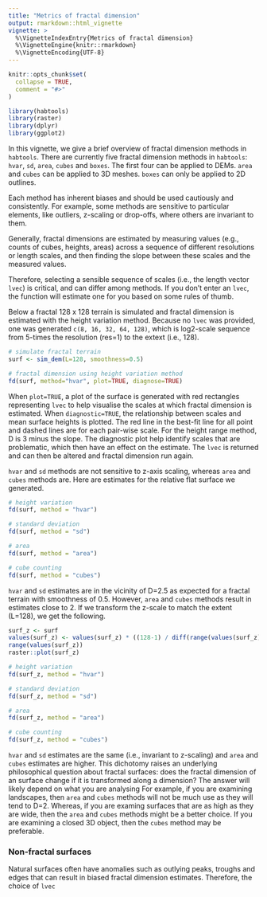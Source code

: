 ```yaml
---
title: "Metrics of fractal dimension"
output: rmarkdown::html_vignette
vignette: >
  %\VignetteIndexEntry{Metrics of fractal dimension}
  %\VignetteEngine{knitr::rmarkdown}
  %\VignetteEncoding{UTF-8}
---
```


```r
knitr::opts_chunk$set(
  collapse = TRUE,
  comment = "#>"
)
```

```r
library(habtools)
library(raster)
library(dplyr)
library(ggplot2)
```

In this vignette, we give a brief overview of fractal dimension methods in `habtools`. There are currently five fractal dimension methods in `habtools`: `hvar`, `sd`, `area`, `cubes` and `boxes`. The first four can be applied to DEMs. `area` and `cubes` can be applied to 3D meshes. `boxes` can only be applied to 2D outlines.

Each method has inherent biases and should be used cautiously and consistently. For example, some methods are sensitive to particular elements, like outliers, z-scaling or drop-offs, where others are invariant to them. 

Generally, fractal dimensions are estimated by measuring values (e.g., counts of cubes, heights, areas) across a sequence of different resolutions or length scales, and then finding the slope between these scales and the measured values. 

Therefore, selecting a sensible sequence of scales (i.e., the length vector `lvec`) is critical, and can differ among methods. If you don't enter an `lvec`, the function will estimate one for you based on some rules of thumb.

Below a fractal 128 x 128 terrain is simulated and fractal dimension is estimated with the height variation method. Because no `lvec` was provided, one was generated `c(8, 16, 32, 64, 128)`, which is log2-scale sequence from 5-times the resolution (res=1) to the extext (i.e., 128). 

```r
# simulate fractal terrain
surf <- sim_dem(L=128, smoothness=0.5)

# fractal dimension using height variation method
fd(surf, method="hvar", plot=TRUE, diagnose=TRUE)
```

When `plot=TRUE`, a plot of the surface is generated with red rectangles representing `lvec` to help visualise the scales at which fractal dimension is estimated. When `diagnostic=TRUE`, the relationship between scales and mean surface heights is plotted. The red line in the best-fit line for all point and dashed lines are for each pair-wise scale. For the height range method, D is 3 minus the slope. The diagnostic plot help identify scales that are problematic, which then have an effect on the estimate. The `lvec` is returned and can then be altered and fractal dimension run again. 

`hvar` and `sd` methods are not sensitive to z-axis scaling, whereas `area` and `cubes` methods are. Here are estimates for the relative flat surface we generated.

```r
# height variation
fd(surf, method = "hvar")

# standard deviation
fd(surf, method = "sd")

# area
fd(surf, method = "area")

# cube counting
fd(surf, method = "cubes")
```

`hvar` and `sd` estimates are in the vicinity of D=2.5 as expected for a fractal terrain with smoothness of 0.5.  However, `area` and `cubes` methods result in estimates close to 2. If we transform the z-scale to match the extent (L=128), we get the following. 

```r
surf_z <- surf
values(surf_z) <- values(surf_z) * ((128-1) / diff(range(values(surf_z))))
range(values(surf_z))
raster::plot(surf_z)

# height variation
fd(surf_z, method = "hvar")

# standard deviation
fd(surf_z, method = "sd")

# area
fd(surf_z, method = "area")

# cube counting
fd(surf_z, method = "cubes")

```

`hvar` and `sd` estimates are the same (i.e., invariant to z-scaling) and `area` and `cubes` estimates are higher. This dichotomy raises an underlying philosophical question about fractal surfaces: does the fractal dimension of an surface change if it is transformed along a dimension? The answer will likely depend on what you are analysing  For example, if you are examining landscapes, then `area` and `cubes` methods will not be much use as they will tend to D=2. Whereas, if you are examing surfaces that are as high as they are wide, then the `area` and `cubes` methods might be a better choice. If you are examining a closed 3D object, then the `cubes` method may be preferable.

### Non-fractal surfaces

Natural surfaces often have anomalies such as outlying peaks, troughs and edges that can result in biased fractal dimension estimates. Therefore, the choice of `lvec`




<!-- # Fractal terrain -->

<!-- The first simulated surface included with `habtools` utilizes the diamond-square algorithm.  Here is a relatively flat simulated terrain.  -->

<!-- ```{r} -->
<!-- # simulate 64 by 64 unit surface with smoothness of 1 (less fractal) -->
<!-- surf1 <- sim_dem(64, 1) -->
<!-- plot(surf1) -->
<!-- ``` -->

<!-- Here are estimates of fractal dimension for the three methods. -->
<!-- ```{r} -->
<!-- # height variation -->
<!-- fd(surf1, method = "hvar") -->

<!-- # standard deviation -->
<!-- fd(surf1, method = "sd") -->

<!-- # area -->
<!-- fd(surf1, method = "area") -->

<!-- # cube counting -->
<!-- fd(surf1, method = "cubes") -->
<!-- ``` -->

<!-- The height variation method estimates that fractal dimension is high, whereas the other two method estimate that it is low. This is because the height range method is invariant to z-scaling. To demonstrate, height of `surf1` is scaled to equal to the extent.  -->

<!-- ```{r} -->
<!-- # standardize the surface height to match the extent (i.e., 63 midpoints) -->
<!-- values(surf1) <- values(surf1) * ((64-1) / diff(range(values(surf1)))) -->
<!-- range(values(surf1)) -->
<!-- plot(surf1) -->
<!-- ``` -->
<!-- Here are estimates of fractal dimension for the three methods. -->
<!-- ```{r} -->
<!-- # height variation -->
<!-- fd(surf1, method = "hvar") -->

<!-- # standard deviation -->
<!-- fd(surf1, method = "sd") -->

<!-- # area -->
<!-- fd(surf1, method = "area") -->

<!-- # cube counting -->
<!-- fd(surf1, method = "cubes") -->
<!-- ``` -->
<!-- You can see that the height variation estimate remains unchanged, whereas the area and cubes estimates increase. We believe this dichotomy raises an underlying philosophical question about fractal surfaces: does the fractal dimension of an surface change if it is scaled along one dimension?  -->

<!-- There are a variety of ways to explore this question. Let's start by simulating a rough terrain. -->

<!-- ```{r} -->
<!-- # simulate 64 by 64 unit surface with smoothness of 0 (more fractal) -->
<!-- surf2 <- sim_dem(64, 0) -->
<!-- plot(surf2) -->
<!-- ``` -->

<!-- Here are estimates of fractal dimension for the three methods. -->
<!-- ```{r} -->
<!-- # height variation -->
<!-- fd(surf2, method = "hvar") -->

<!-- # standard deviation -->
<!-- fd(surf2, method = "sd") -->

<!-- # area -->
<!-- fd(surf2, method = "area") -->

<!-- # cube counting -->
<!-- fd(surf2, method = "cubes") -->
<!-- ``` -->

<!-- The height variation estimate for fractal dimension is high (closer to 3), the area estimate is the same as for the smooth terrain (close to 2), and the cubes estimate is somewhere in-between. This suggests that invariance to z-scaling is better at estimating surface roughness. Let's now scale the rough terrain. -->

<!-- ```{r} -->
<!-- # standardize the surface height to match the extent (i.e., 63 midpoints) -->
<!-- values(surf2) <- values(surf2) * ((64-1) / diff(range(values(surf2)))) -->
<!-- range(values(surf2)) -->
<!-- plot(surf2) -->
<!-- ``` -->
<!-- Here are estimates of fractal dimension for the three methods. -->
<!-- ```{r} -->
<!-- # height variation -->
<!-- fd(surf2, method = "hvar") -->

<!-- # area -->
<!-- fd(surf2, method = "area") -->

<!-- # cube counting -->
<!-- fd(surf2, method = "cubes") -->
<!-- ``` -->

<!-- When the z-values are scaled, the area estimate approaches the height variation estimate; the latter of which is unchanged by the transformation. Let's simulate multiple surfaces  -->


<!-- ```{r} -->
<!-- i <- 50 -->
<!-- # simluate i smooth terrains -->
<!-- surf_smooth <- lapply(1:i, function(x) { sim_dem(64, 1) }) -->

<!-- # height variation -->
<!-- hvar_smooth <- sapply(surf_smooth, fd,  method = "hvar", parallel=TRUE) -->

<!-- # area -->
<!-- area_smooth <- sapply(surf_smooth, fd,  method = "area") -->

<!-- # cube counting -->
<!-- cube_smooth <- sapply(surf_smooth, fd,  method = "cubes") -->

<!-- dat <- data.frame(z_scale=rep("z_scale=FALSE", 3*i), smoothness=rep("smooth", 3*i), method=c(rep("hvar", i), rep("area", i), rep("cubes", i)), fd=c(hvar_smooth, area_smooth, cube_smooth)) -->

<!-- surf_smooth_z <- lapply(1:i, function(x) { sim_dem(64, 1, z_extent = TRUE) }) -->

<!-- # height variation -->
<!-- hvar_smooth_z <- sapply(surf_smooth_z, fd,  method = "hvar", parallel=TRUE) -->

<!-- # area -->
<!-- area_smooth_z <- sapply(surf_smooth_z, fd,  method = "area") -->

<!-- # cube counting -->
<!-- cube_smooth_z <- sapply(surf_smooth_z, fd,  method = "cubes") -->

<!-- dat <- rbind(dat, data.frame(z_scale=rep("z_scale=TRUE", 3*i), smoothness=rep("smooth", 3*i), method=c(rep("hvar", i), rep("area", i), rep("cubes", i)), fd=c(hvar_smooth_z, area_smooth_z, cube_smooth_z))) -->


<!-- ### 10 simulated rough terrains -->
<!-- surf_rough <- lapply(1:i, function(x) { sim_dem(64, 0) }) -->

<!-- # height variation -->
<!-- hvar_rough <- sapply(surf_rough, fd,  method = "hvar", parallel=TRUE) -->

<!-- # area -->
<!-- area_rough <- sapply(surf_rough, fd,  method = "area") -->

<!-- # cube counting -->
<!-- cube_rough <- sapply(surf_rough, fd,  method = "cubes") -->

<!-- dat <- rbind(dat, data.frame(z_scale=rep("z_scale=FALSE", 3 * i), smoothness=rep("rough", 3 * i), method=c(rep("hvar", i), rep("area", i), rep("cubes", i)), fd=c(hvar_rough, area_rough, cube_rough))) -->

<!-- surf_rough_z <- lapply(1:i, function(x) { sim_dem(64, 0, z_extent = TRUE) }) -->


<!-- # height variation -->
<!-- hvar_rough_z <- sapply(surf_rough_z, fd,  method = "hvar", parallel=TRUE) -->

<!-- # area -->
<!-- area_rough_z <- sapply(surf_rough_z, fd,  method = "area") -->

<!-- # cube counting -->
<!-- cube_rough_z <- sapply(surf_rough_z, fd,  method = "cubes") -->

<!-- dat <- rbind(dat, data.frame(z_scale=rep("z_scale=TRUE", 3 *i), smoothness=rep("rough", 3*i), method=c(rep("hvar", i), rep("area", i), rep("cubes", i)), fd=c(hvar_rough_z, area_rough_z, cube_rough_z))) -->
<!-- ``` -->

<!-- ```{r} -->

<!-- ggplot(dat[dat$method != "cubes",], aes(x = method, y = fd)) +  -->
<!--   geom_boxplot(outlier.shape = NA) + -->
<!--   geom_jitter(colour = 4) + -->
<!--   facet_grid(smoothness ~ z_scale) -->

<!-- ``` -->




<!-- ```{r fig.width=7, fig.height=7, echo=FALSE} -->
<!-- par(mfrow=c(2, 2)) -->

<!-- smoothness <- 0 -->
<!-- z_extent <- FALSE -->
<!-- lvec <- c(2, 4, 8) -->

<!-- fd(surf1, lvec, method = "hvar", diagnose = T) -->
<!-- fd(surf1, method = "area", diagnose = T) -->
<!-- fd(surf1, lvec, method = "cubes", diagnose = T) -->
<!-- dev.off() -->

<!-- par(mfrow=c(2, 2)) -->

<!-- z_extent <- TRUE -->
<!-- surf2 <- sim_dem(64, smoothness, z_extent) -->
<!-- plot(surf2, asp=1, main=paste0("smoothness = ", smoothness, "\n", "z_extent = ", z_extent)) -->

<!-- fd(surf2, method = "hvar", diagnose = T) -->
<!-- fd(surf2, method = "area", diagnose = T) -->
<!-- fd(surf2, method = "cubes", diagnose = T) -->

<!-- ``` -->

<!-- ### High smoothness -->

<!-- ```{r fig.width=7, fig.height=7, echo=FALSE} -->
<!-- par(mfrow=c(2, 2)) -->

<!-- smoothness <- 1 -->
<!-- z_extent <- FALSE -->
<!-- surf1 <- sim_dem(64, smoothness, z_extent) -->
<!-- lvec <- c(4, 8, 16, 32, 64) -->
<!-- plot(surf1, asp=1, main=paste0("smoothness = ", smoothness, "\n", "z_extent = ", z_extent)) -->

<!-- fd(surf1, method = "hvar", diagnose = T) -->
<!-- fd(surf1, method = "area", diagnose = T) -->
<!-- fd(surf1, method = "cubes", diagnose = T) -->

<!-- par(mfrow=c(2, 2)) -->

<!-- z_extent <- TRUE -->
<!-- surf2 <- sim_dem(64, smoothness, z_extent) -->
<!-- plot(surf2, asp=1, main=paste0("smoothness = ", smoothness, "\n", "z_extent = ", z_extent)) -->

<!-- fd(surf2, method = "hvar", diagnose = T) -->
<!-- fd(surf2, method = "area", diagnose = T) -->
<!-- fd(surf2, method = "cubes", diagnose = T) -->

<!-- ``` -->

<!-- # Real reef -->

<!-- ```{r fig.width=7, fig.height=7, echo=FALSE} -->
<!-- par(mfrow=c(2, 2)) -->

<!-- surf1 <- crop(horseshoe, raster::extent(horseshoe, 1, 128, 1, 128)) -->
<!-- res <- raster::res(surf1) -->
<!-- values(surf1) <- values(surf1) - min(values(surf1)) -->
<!-- lvec <- c(4, 8, 16, 32, 64, 128) * res -->
<!-- plot(surf1, asp=1, main=paste0("horseshoe\n", "z_extent = FALSE")) -->

<!-- fd(surf1, method = "hvar", diagnose = T) -->
<!-- fd(surf1, method = "area", diagnose = T) -->
<!-- fd(surf1, method = "cubes", diagnose = T) -->

<!-- par(mfrow=c(2, 2)) -->

<!-- surf2 <- surf1 -->
<!-- values(surf2) <- values(surf1) * (res*128) / max(values(surf1)) -->
<!-- range(values(surf2)) -->

<!-- plot(surf2, main=paste0("horseshoe\n", "z_extent = TRUE")) -->

<!-- fd(surf2, method = "hvar", diagnose = T) -->
<!-- fd(surf2, method = "area", diagnose = T) -->
<!-- fd(surf2, method = "cubes", diagnose = T) -->

<!-- ``` -->




